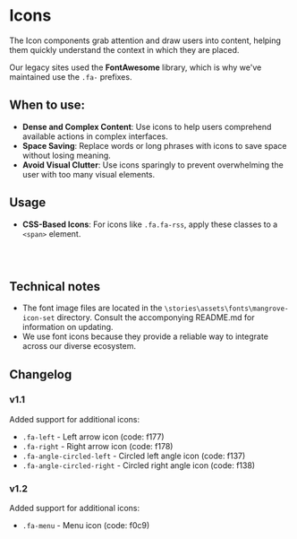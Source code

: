 
<Meta of={IconsStories} />

# Icons

The Icon components grab attention and draw users into content, helping them quickly understand the context in which they are placed.

Our legacy sites used the **FontAwesome** library, which is why we've maintained use the `.fa-` prefixes.

## When to use:

- **Dense and Complex Content**: Use icons to help users comprehend available actions in complex interfaces.
- **Space Saving**: Replace words or long phrases with icons to save space without losing meaning.
- **Avoid Visual Clutter**: Use icons sparingly to prevent overwhelming the user with too many visual elements.

<Canvas of={IconsStories.DefaultIcons} meta={IconsStories} />

## Usage

- **CSS-Based Icons**: For icons like `.fa.fa-rss`, apply these classes to a `<span>` element.

  ```html
  <span class="mg-icon fa-rss"></span>
  <span class="mg-icon fa-2x fa-rss"></span>
  ```

## Technical notes

- The font image files are located in the `\stories\assets\fonts\mangrove-icon-set` directory. Consult the accomponying README.md for information on updating.
- We use font icons because they provide a reliable way to integrate across our diverse ecosystem.

## Changelog

### v1.1

Added support for additional icons:

- `.fa-left` - Left arrow icon (code: f177)
- `.fa-right` - Right arrow icon (code: f178)
- `.fa-angle-circled-left` - Circled left angle icon (code: f137)
- `.fa-angle-circled-right` - Circled right angle icon (code: f138)

### v1.2

Added support for additional icons:

- `.fa-menu` - Menu icon (code: f0c9)
